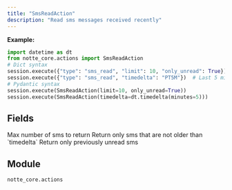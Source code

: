 ```yaml
---
title: "SmsReadAction"
description: "Read sms messages received recently"
---
```



**Example:**
```python
import datetime as dt
from notte_core.actions import SmsReadAction
# Dict syntax
session.execute({"type": "sms_read", "limit": 10, "only_unread": True})
session.execute({"type": "sms_read", "timedelta": "PT5M"})  # Last 5 minutes
# Pydantic syntax
session.execute(SmsReadAction(limit=10, only_unread=True))
session.execute(SmsReadAction(timedelta=dt.timedelta(minutes=5)))
```

## Fields

<ParamField path="type" type="Literal['sms_read']" required>
</ParamField>

<ParamField path="category" type="str" required>
</ParamField>

<ParamField path="description" type="str" required>
</ParamField>

<ParamField path="limit" type="int" required>
  Max number of sms to return
</ParamField>

<ParamField path="timedelta" type="UnionType[timedelta, None]" required>
  Return only sms that are not older than `timedelta`
</ParamField>

<ParamField path="only_unread" type="bool" required>
  Return only previously unread sms
</ParamField>


## Module

`notte_core.actions`
